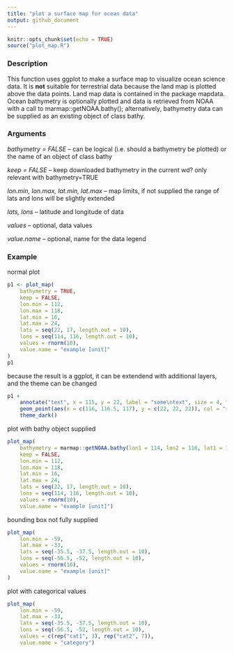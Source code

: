 ```yaml
---
title: "plot a surface map for ocean data"
output: github_document
---
```


```r
knitr::opts_chunk$set(echo = TRUE)
source("plot_map.R")
```

### Description

This function uses ggplot to make a surface map to visualize ocean science data. It is **not** suitable for terrestrial data because the land map is plotted above the data points. Land map data is contained in the package mapdata. Ocean bathymetry is optionally plotted and data is retrieved from NOAA with a call to marmap::getNOAA.bathy(); alternatively, bathymetry data can be supplied as an existing object of class bathy.

### Arguments

*bathymetry = FALSE* -- can be logical (i.e. should a bathymetry be plotted) or the name of an object of class bathy

*keep = FALSE* -- keep downloaded bathymetry in the current wd? only relevant with bathymetry=TRUE

*lon.min, lon.max, lat.min, lat.max* -- map limits, if not supplied the range of lats and lons will be slightly extended

*lats, lons* --  latitude and longitude of data

*values* -- optional, data values

*value.name* -- optional, name for the data legend

### Example
normal plot
```r
p1 <- plot_map(
    bathymetry = TRUE,
    keep = FALSE,
    lon.min = 112,
    lon.max = 118,
    lat.min = 16,
    lat.max = 24,
    lats = seq(22, 17, length.out = 10),
    lons = seq(114, 116, length.out = 10),
    values = rnorm(10),
    value.name = "example [unit]"
)
p1
```

because the result is a ggplot, it can be extendend with additional layers, and the theme can be changed
```r
p1 +
    annotate("text", x = 115, y = 22, label = "some\ntext", size = 4, fontface = "bold") +
    geom_point(aes(x = c(116, 116.5, 117), y = c(22, 22, 22)), col = "red", size = 4) +
    theme_dark()
```

plot with bathy object supplied
```r
plot_map(
    bathymetry = marmap::getNOAA.bathy(lon1 = 114, lon2 = 116, lat1 = 18, lat2 = 20, resolution = 1),
    keep = FALSE,
    lon.min = 112,
    lon.max = 118,
    lat.min = 16,
    lat.max = 24,
    lats = seq(22, 17, length.out = 10),
    lons = seq(114, 116, length.out = 10),
    values = rnorm(10),
    value.name = "example [unit]")
```

bounding box not fully supplied
```r
plot_map(
    lon.min = -59, 
    lat.max = -33,
    lats = seq(-35.5, -37.5, length.out = 10),
    lons = seq(-56.5, -52, length.out = 10),
    values = rnorm(10),
    value.name = "example [unit]"
)
```

plot with categorical values
```r
plot_map(
    lon.min = -59, 
    lat.max = -33,
    lats = seq(-35.5, -37.5, length.out = 10),
    lons = seq(-56.5, -52, length.out = 10),
    values = c(rep("cat1", 3), rep("cat2", 7)),
    value.name = "category")
```
